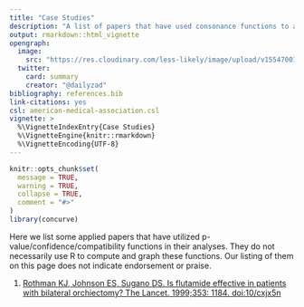 ```yaml
---
title: "Case Studies"
description: "A list of papers that have used consonance functions to analyze or reanalyze datasets."
output: rmarkdown::html_vignette
opengraph:
  image: 
    src: "https://res.cloudinary.com/less-likely/image/upload/v1554700143/Site/Publications.jpg"
  twitter:
    card: summary
    creator: "@dailyzad"
bibliography: references.bib
link-citations: yes
csl: american-medical-association.csl
vignette: >
  %\VignetteIndexEntry{Case Studies}
  %\VignetteEngine{knitr::rmarkdown}
  %\VignetteEncoding{UTF-8}
---
```


```r
knitr::opts_chunk$set(
  message = TRUE,
  warning = TRUE,
  collapse = TRUE,
  comment = "#>"
)
library(concurve)
```

Here we list some applied papers that have utilized p-value/confidence/compatibility functions in their analyses. They do not necessarily use R to compute and graph these functions. Our listing of them on this page does not indicate endorsement or praise.

1. [Rothman KJ, Johnson ES, Sugano DS. Is flutamide effective in patients with bilateral orchiectomy? The Lancet. 1999;353: 1184. doi:10/cxjx5n](https://doi.org/10/cxjx5n)
